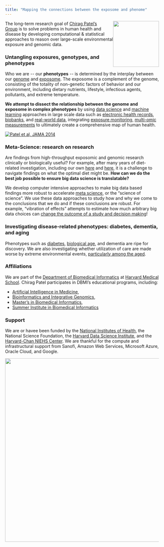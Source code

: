 ```yaml
---
title: "Mapping the connections between the exposome and phenome"
---
```


![](img/logo.png){style="float: right;" fig-alt="dots logo that says \"Data Science of Exposome\"" fig-align="right" width="150"}

The long-term research goal of [Chirag Patel's Group](https://dbmi.hms.harvard.edu/people/chirag-patel) is to solve problems in human health and disease by developing computational & statistical approaches to reason over large-scale environmental exposure and genomic data.

### Untangling exposures, genotypes, and phenotypes

Who we are \-- our **phenotypes** \-- is determined by the interplay between our [genome](https://en.wikipedia.org/wiki/Human_genome) and [exposome](http://en.wikipedia.org/wiki/Exposome "https://www.cdc.gov/niosh/topics/exposome/default.html").  The exposome is a complement of the genome, consisting of the totality of non-genetic factors of behavior and our environment, including dietary nutrients, lifestyle, infectious agents, pollutants, and extreme temperature.

**We attempt to dissect the relationship between the genome and exposome in complex phenotypes** by using [data science](https://www.annualreviews.org/doi/10.1146/annurev-publhealth-082516-012737) and [machine learning](https://www.multidimensionality-of-aging.net) approaches in large scale data such as [electronic health records](http://apps.chiragjpgroup.org/catch/), [biobanks](https://doi.org/10.1093/ije/dyac216), and [real-world data](https://diabetesjournals.org/care/article/46/7/1316/151548), integrating [exposure monitoring](https://pubs.acs.org/doi/abs/10.1021/acs.est.8b01467), [multi-omic measurements](https://ehp.niehs.nih.gov/doi/10.1289/EHP8327) to ultimately create a comprehensive map of human health.

[![Patel et al, JAMA 2014](img/corr_globes.jpg){fig-align="center"}](https://jamanetwork.com/journals/jama/article-abstract/1877218)

### Meta-Science: research on research

Are findings from high-throughput exposomic and genomic research clinically or biologically useful? For example, after many years of diet-related investigation, including our own [here](https://www.ahajournals.org/doi/full/10.1161/circulationaha.112.114058) and [here](https://www.acpjournals.org/doi/full/10.7326/M19-1621?rfr_dat=cr_pub++0pubmed&url_ver=Z39.88-2003&rfr_id=ori%3Arid%3Acrossref.org), it is a challenge to navigate findings on what the optimal diet might be. **How can we do the best job possible to ensure big data science is translatable?**

We develop computer intensive approaches to make big data based findings more robust to accelerate [meta science](https://en.wikipedia.org/wiki/Metascience), or the "science of science". We use these data approaches to study how and why we come to the conclusions that we do and if these conclusions are robust. For example, "vibration of effects" attempts to estimate how much arbitrary big data choices can [change the outcome of a study and decision making](https://www.chiragjpgroup.org/voe/)! 

### Investigating disease-related phenotypes: diabetes, dementia, and aging

Phenotypes such as [diabetes](https://journals.plos.org/plosone/article?id=10.1371/journal.pone.0010746), [biological age](https://www.nature.com/articles/s41467-022-29525-9), and dementia are ripe for discovery. We are also investigating whether utilization of care are made worse by extreme environmental events, [particularly among the aged](https://reporter.nih.gov/project-details/10448053).

### Affiliations

We are part of the [Department of Biomedical Informatics](http://dbmi.med.harvard.edu/) at [Harvard Medical School](http://hms.harvard.edu/). Chirag Patel participates in DBMI's educational programs, including:

-   [Artificial Intelligence in Medicine](https://dbmi.hms.harvard.edu/education/phd-program/aim-phd-track),
-   [Bioinformatics and Integrative Genomics](https://bigphd.hms.harvard.edu),
-   [Master's in Biomedical Informatics,](https://dbmi.hms.harvard.edu/education/masters-program)
-   [Summer Institute in Biomedical Informatics](https://dbmi.hms.harvard.edu/education/sibmi)

### Support

We are or havee been funded by the [National Institutes of Health](https://reporter.nih.gov/PISearch/9643320), the National Science Foundation, the [Harvard Data Science Institute](https://datascience.harvard.edu), and the [Harvard-Chan NIEHS Center](https://www.hsph.harvard.edu/niehs/). We are thankful for the compute and infrastructural support from Sanofi, Amazon Web Services, Microsoft Azure, Oracle Cloud, and Google.

::: {layout-ncol="1"}
![](img/Blavatnikbioinformatics.png){width="600"}
:::

### 
